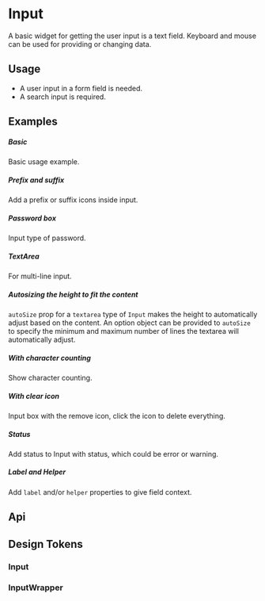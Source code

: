 
<Meta of={KitInputStories} />

<style></style>

# Input

A basic widget for getting the user input is a text field. Keyboard and mouse can be used for providing or changing data.

## Usage

- A user input in a form field is needed.
- A search input is required.

## Examples

##### Basic

Basic usage example.

<CustomCanvas content={Examples.Basic} source={Sources.Basic} id="input-basic" />

##### Prefix and suffix

Add a prefix or suffix icons inside input.

<CustomCanvas content={Examples.Prefixsuffix} source={Sources.Prefixsuffix} id="input-prefix-suffix" />

##### Password box

Input type of password.

<CustomCanvas content={Examples.Password} source={Sources.Password} id="input-password" />

##### TextArea

For multi-line input.

<CustomCanvas content={Examples.Textarea} source={Sources.Textarea} id="input-textarea" />

##### Autosizing the height to fit the content

`autoSize` prop for a `textarea` type of `Input` makes the height to automatically adjust based on the content. An option object can be provided to `autoSize` to specify the minimum and maximum number of lines the textarea will automatically adjust.

<CustomCanvas content={Examples.Autosizing} source={Sources.Autosizing} id="input-autosizing" />

##### With character counting

Show character counting.

<CustomCanvas content={Examples.Counting} source={Sources.Counting} id="input-counting" />

##### With clear icon

Input box with the remove icon, click the icon to delete everything.

<CustomCanvas content={Examples.Clearicon} source={Sources.Clearicon} id="input-icon" />

##### Status

Add status to Input with status, which could be error or warning.

<CustomCanvas content={Examples.Status} source={Sources.Status} id="input-status" />

##### Label and Helper

Add `label` and/or `helper` properties to give field context.

<CustomCanvas content={Examples.Wrapper} source={Sources.Wrapper} id="input-wrapper" />

## Api

<Canvas of={KitInputStories.Api} />

<Controls of={KitInputStories.Api} />


## Design Tokens

### Input

<DesignTokens path="components.Input" tokens={fields?.components?.Input} />

### InputWrapper

<DesignTokens path="components.InputWrapper" tokens={fields?.components?.InputWrapper} />